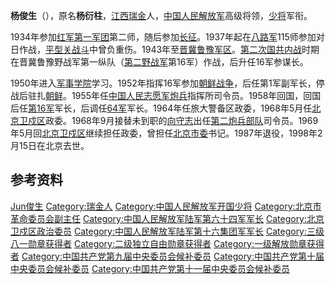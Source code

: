 {{Otheruses|杨俊生}}
{{模板:中国人民解放军将领
| name = 杨俊生
| image name = Yang Junsheng.jpg
| width = 250px
| job = [[中国人民解放军|中国人民解放军]]第二任[[中国人民解放军第二炮兵部队|第二炮兵部队]]司令员
| job2 = 
| period = 1968年9月 - 1969年5月
| birthname = 杨衍柱
| other_names = 
| foreign_names =
| english_names =
| Sex = 男
| date of birth = 1916年3月
| place of birth = {{ROC-1928}}[[江西省_(中華民國)|江西]][[瑞金市|瑞金]]
| date of death =  1998年2月15日（81岁）
| place of death = {{PRC}}[[北京市|北京]]
| nationality = {{PRC}}
| residence = 
| languages = 
| height = 
| weight = 
| party = {{CPC}}
| rank = [[中国人民解放军开国少将|少将]]
| spouse = 
| relatives = 
| educate = 
*中国人民解放军军事学院
| past = 
| work =
| award = 
*[[朝鲜民主主义人民共和国|朝鲜民主主义人民共和国]]二级[[国旗勋章|国旗勋章]]（1953年）
*[[朝鲜民主主义人民共和国|朝鲜民主主义人民共和国]]二级[[自由独立勋章|自由独立勋章]]（1953年）
*[[中华人民共和国|中华人民共和国]]二级[[八一勋章_(1955年)|八一勋章]]（1955年）
*[[中华人民共和国|中华人民共和国]]二级[[独立自由勋章|独立自由勋章]]（1955年）
*[[中华人民共和国|中华人民共和国]]一级[[解放勋章|解放勋章]]（1955年）
*[[中国人民解放军|中国人民解放军]]一级[[红星功勋荣誉章|红星功勋荣誉章]]（1988年）
| rankrecord= 
*1955年被授予[[中国人民解放军少将|少将]]军衔
}}

'''杨俊生'''（{{bd|1916年|3月|1998年|2月15日|Y}}），原名'''杨衍柱'''，[[江西省|江西]][[瑞金市|瑞金]]人，[[中国人民解放军|中国人民解放军]]高级将领，[[中国人民解放军少将|少将]]军衔。

1934年参加[[中国工农红军|红军]][[中国工农红军第一军团|第一军团]]第二师，随后参加[[长征|长征]]。1937年起在[[八路军|八路军]]115师参加对日作战，[[平型关战役|平型关战斗]]中曾负重伤。1943年至[[晋冀鲁豫边区|晋冀鲁豫军区]]。[[第二次国共内战|第二次国共内战]]时期在晋冀鲁豫野战军第一纵队（[[中国人民解放军第二野战军|第二野战军]]第16军）作战，后升任16军参谋长。

1950年进入[[中国人民解放军军事学院|军事学院]]学习。1952年指挥16军参加[[朝鲜战争|朝鲜战争]]，后任第1军副军长，停战后驻扎[[朝鲜民主主义人民共和国|朝鲜]]。1955年任[[中国人民志愿军|中国人民志愿军]][[炮兵|炮兵]]指挥所司令员。1958年回国，回国后任[[中国人民解放军陆军第七十八集团军|第16军]]军长，后调任[[中国人民解放军陆军第六十四集团军|64军]]军长。1964年任旅大警备区政委，1968年5月任[[中国人民解放军北京卫戍区|北京卫戍区]]政委。1968年9月接替未到职的[[向守志|向守志]]出任[[中国人民解放军火箭军|第二炮兵部队]]司令员。1969年5月回[[中国人民解放军北京卫戍区|北京卫戍区]]继续担任政委，曾担任[[中国共产党北京市委员会|北京市委]]书记。1987年退役，1998年2月15日在北京去世。

== 参考资料 ==
{{reflist}}

{{start box}}
{{s-mil|pla}}
{{s-before|[[向守志|向守志]]}}
{{s-title|[[中国人民解放军|中国人民解放军]][[中国人民解放军火箭军|第二炮兵部队司令员]]|1968年9月 - 1969年5月}}  
{{s-after|[[张翼翔|张翼翔]]}}
{{end box}}

{{中国人民解放军火箭军司令员}}

{{Authority control}}
{{DEFAULTSORT:Yang杨}}
[[Category:杨姓|Jun俊生]]
[[Category:瑞金人|Category:瑞金人]]
[[Category:中国人民解放军开国少将|Category:中国人民解放军开国少将]]
[[Category:北京市革命委员会副主任|Category:北京市革命委员会副主任]]
[[Category:中国人民解放军陆军第六十四军军长|Category:中国人民解放军陆军第六十四军军长]]
[[Category:北京卫戍区政治委员|Category:北京卫戍区政治委员]]
[[Category:中国人民解放军陆军第十六集团军军长|Category:中国人民解放军陆军第十六集团军军长]]
[[Category:三级八一勋章获得者|Category:三级八一勋章获得者]]
[[Category:二级独立自由勋章获得者|Category:二级独立自由勋章获得者]]
[[Category:一级解放勋章获得者|Category:一级解放勋章获得者]]
[[Category:中国共产党第九届中央委员会候补委员|Category:中国共产党第九届中央委员会候补委员]]
[[Category:中国共产党第十届中央委员会候补委员|Category:中国共产党第十届中央委员会候补委员]]
[[Category:中国共产党第十一届中央委员会候补委员|Category:中国共产党第十一届中央委员会候补委员]]